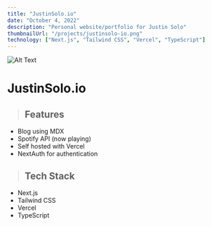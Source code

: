 ```yaml
---
title: "JustinSolo.io"
date: "October 4, 2022"
description: "Personal website/portfolio for Justin Solo"
thumbnailUrl: "/projects/justinsolo-io.png"
technology: ["Next.js", "Tailwind CSS", "Vercel", "TypeScript"]
---
```


![Alt Text](/projects/justinsolo-io.png)

<h1 style={{ textAlign: "center" }} className="dark:text-gray-200">
  JustinSolo.io
</h1>

> ## Features

- Blog using MDX
- Spotify API (now playing)
- Self hosted with Vercel
- NextAuth for authentication

> ## Tech Stack

- Next.js
- Tailwind CSS
- Vercel
- TypeScript

